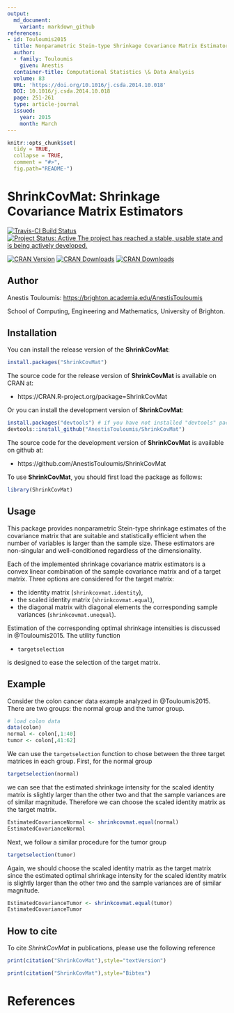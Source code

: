 ```yaml
---
output:
  md_document:
    variant: markdown_github
references:
- id: Touloumis2015
  title: Nonparametric Stein-type Shrinkage Covariance Matrix Estimators in High-Dimensional Settings
  author:
  - family: Touloumis
    given: Anestis
  container-title: Computational Statistics \& Data Analysis
  volume: 83
  URL: 'https://doi.org/10.1016/j.csda.2014.10.018'
  DOI: 10.1016/j.csda.2014.10.018
  page: 251-261
  type: article-journal
  issued:
    year: 2015
    month: March
---
```



<!-- README.md is generated from README.Rmd. Please edit that file -->

```r
knitr::opts_chunk$set(
  tidy = TRUE,
  collapse = TRUE,
  comment = "#>",
  fig.path="README-")
```

# ShrinkCovMat: Shrinkage Covariance Matrix Estimators

[![Travis-CI Build Status](https://travis-ci.org/AnestisTouloumis/ShrinkCovMat.svg?branch=master)](https://travis-ci.org/AnestisTouloumis/ShrinkCovMat)
[![Project Status: Active The project has reached a stable, usable state and is being actively developed.](http://www.repostatus.org/badges/latest/active.svg)](http://www.repostatus.org/#active) 


[![CRAN Version](http://www.r-pkg.org/badges/version/ShrinkCovMat?color=blue)](https://CRAN.R-project.org/package=ShrinkCovMat)
[![CRAN Downloads](http://cranlogs.r-pkg.org/badges/grand-total/ShrinkCovMat?color=blue)](http://cranlogs.r-pkg.org/badges/grand-total/ShrinkCovMat)
[![CRAN Downloads](http://cranlogs.r-pkg.org/badges/ShrinkCovMat)](https://CRAN.R-project.org/package=ShrinkCovMat)


## Author

Anestis Touloumis: <https://brighton.academia.edu/AnestisTouloumis>

School of Computing, Engineering and Mathematics, University of Brighton.

## Installation

You can install the release version of the **ShrinkCovMat**:

```r
install.packages("ShrinkCovMat")
```

The source code for the release version of **ShrinkCovMat** is available on CRAN at:

- https://CRAN.R-project.org/package=ShrinkCovMat

Or you can install the development version of **ShrinkCovMat**:

```r
install.packages("devtools") # if you have not installed "devtools" package
devtools::install_github("AnestisTouloumis/ShrinkCovMat")
```

The source code for the development version of **ShrinkCovMat** is available on github at:

- https://github.com/AnestisTouloumis/ShrinkCovMat

To use **ShrinkCovMat**, you should first load the package as follows:

```r
library(ShrinkCovMat)
```

## Usage

This package provides nonparametric Stein-type shrinkage estimates of the covariance matrix that are suitable and statistically efficient when the number of variables is larger than the sample size. These estimators are non-singular and well-conditioned regardless of the dimensionality.

Each of the implemented shrinkage covariance matrix estimators is a convex linear combination of the sample covariance matrix and of a target matrix. Three options are considered for the target matrix: 

- the identity matrix (`shrinkcovmat.identity`),
- the scaled identity matrix (`shrinkcovmat.equal`),
- the diagonal matrix with diagonal elements the corresponding sample variances (`shrinkcovmat.unequal`).

Estimation of the corresponding optimal shrinkage intensities is discussed in @Touloumis2015. The utility function 

- `targetselection`

is designed to ease the selection of the target matrix.

## Example
Consider the colon cancer data example analyzed in @Touloumis2015. There are two groups: the normal group and the tumor group.
```r
# load colon data 
data(colon)
normal <- colon[,1:40]
tumor <- colon[,41:62]
```
We can use the `targetselection` function to chose between the three target matrices in each group. First, for the normal group 
```r
targetselection(normal)
```
we can see that the estimated shrinkage intensity for the scaled identity matrix is slightly larger than the other two and that the sample variances are of similar magnitude. Therefore we can choose the scaled identity matrix as the target matrix.
```r
EstimatedCovarianceNormal <- shrinkcovmat.equal(normal)
EstimatedCovarianceNormal
```
Next, we follow a similar procedure for the tumor group 
```r
targetselection(tumor)
```
Again, we should choose the scaled identity matrix as the target matrix since the estimated optimal shrinkage intensity for the scaled identity matrix is slightly larger than the other two and the sample variances are of similar magnitude. 
```r
EstimatedCovarianceTumor <- shrinkcovmat.equal(tumor)
EstimatedCovarianceTumor
```


## How to cite
To cite *ShrinkCovMat* in publications, please use the following reference
```r
print(citation("ShrinkCovMat"),style="textVersion")
```

```r
print(citation("ShrinkCovMat"),style="Bibtex")
```
# References
